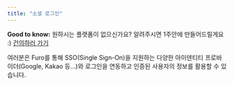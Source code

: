 ```yaml
---
title: "소셜 로그인"
---
```


**Good to know:** 원하시는 플랫폼이 없으신가요? 알려주시면 1주안에 만들어드릴게요 :) [건의하러 가기](https://furo.hellonext.co/)

여러분은 Furo를 통해 SSO(Single Sign-On)을 지원하는 다양한 아이덴티티 프로바이더(Google, Kakao 등...)와 로그인을 연동하고 인증된 사용자의 정보를 활용할 수 있습니다.
